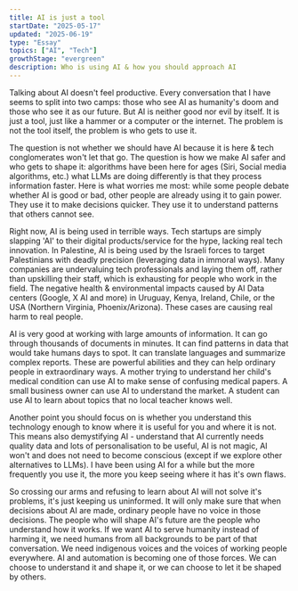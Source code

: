 ```yaml
---
title: AI is just a tool
startDate: "2025-05-17"
updated: "2025-06-19"
type: "Essay"
topics: ["AI", "Tech"]
growthStage: "evergreen"
description: Who is using AI & how you should approach AI
---
```


Talking about AI doesn't feel productive. Every conversation that I have seems to split into two camps: those 
who see AI as humanity's doom and those who see it as our future. But AI is neither good nor evil by itself. 
It is just a tool, just like a hammer or a computer or the internet. The problem is not the tool itself, the 
problem is who gets to use it.

The question is not whether we should have AI because it is here & tech conglomerates won't let that go. 
The question is how we make AI safer and who gets to shape it: algorithms have been here for ages 
(Siri, Social media algorithms, etc.) what LLMs are doing differently is that they process information faster. 
Here is what worries me most: while some people debate whether AI is good or bad, other people are already using 
it to gain power. They use it to make decisions quicker. They use it to understand patterns that others cannot see.

Right now, AI is being used in terrible ways. Tech startups are simply slapping 'AI' to their digital products/service for the hype, lacking real tech innovation. 
In Palestine, AI is being used by the Israeli forces to target Palestinians with deadly precision (leveraging data in immoral ways). Many companies are undervaluing tech professionals and laying them off, rather than upskilling their staff, which is exhausting for people who work in the field. The negative health & environmental impacts caused by AI Data centers (Google, X AI and more) in Uruguay, Kenya, Ireland, Chile, or the USA (Northern Virginia, Phoenix/Arizona). These cases are causing real harm to real people.

AI is very good at working with large amounts of information. It can go through thousands of documents in minutes. 
It can find patterns in data that would take humans days to spot. It can translate languages and summarize complex 
reports. These are powerful abilities and they can help ordinary people in extraordinary ways. A mother trying to 
understand her child's medical condition can use AI to make sense of confusing medical papers. A small business 
owner can use AI to understand the market. A student can use AI to learn about topics that no local teacher knows well.

Another point you should focus on is whether you understand this technology enough to know where it is useful for 
you and where it is not. This means also demystifying AI - understand that AI currently needs quality data and 
lots of personalisation to be useful, AI is not magic, AI won't and does not need to become conscious (except if we explore other alternatives to LLMs). I have been using AI for a while but the more frequently you use it, the more you keep seeing where it has it's own flaws.

So crossing our arms and refusing to learn about AI will not solve it's problems, it's just keeping us uninformed. 
It will only make sure that when decisions about AI are made, ordinary people have no voice in those decisions. 
The people who will shape AI's future are the people who understand how it works. If we want AI to serve humanity 
instead of harming it, we need humans from all backgrounds to be part of that conversation. We need indigenous 
voices and the voices of working people everywhere. AI and automation is becoming one of those forces. 
We can choose to understand it and shape it, or we can choose to let it be shaped by others.